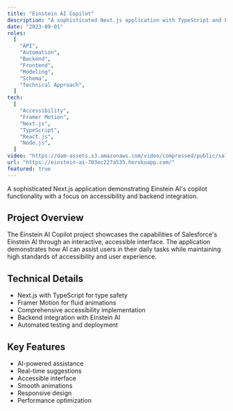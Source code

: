 ```yaml
---
title: "Einstein AI Copilot"
description: "A sophisticated Next.js application with TypeScript and Framer Motion, demonstrating Einstein AI's copilot functionality with a focus on accessibility and backend integration."
date: "2023-09-01"
roles:
  [
    "API",
    "Automation",
    "Backend",
    "Frontend",
    "Modeling",
    "Schema",
    "Technical Approach",
  ]
tech:
  [
    "Accessibility",
    "Framer Motion",
    "Next.js",
    "TypeScript",
    "React.js",
    "Node.js",
  ]
video: "https://dam-assets.s3.amazonaws.com/video/compressed/public/salesforce-einstein.mp4"
url: "https://einstein-ai-703ec227a535.herokuapp.com/"
featured: true
---
```


A sophisticated Next.js application demonstrating Einstein AI's copilot functionality with a focus on accessibility and backend integration.

## Project Overview

The Einstein AI Copilot project showcases the capabilities of Salesforce's Einstein AI through an interactive, accessible interface. The application demonstrates how AI can assist users in their daily tasks while maintaining high standards of accessibility and user experience.

## Technical Details

- Next.js with TypeScript for type safety
- Framer Motion for fluid animations
- Comprehensive accessibility implementation
- Backend integration with Einstein AI
- Automated testing and deployment

## Key Features

- AI-powered assistance
- Real-time suggestions
- Accessible interface
- Smooth animations
- Responsive design
- Performance optimization

